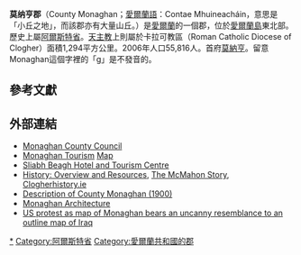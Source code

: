 {{coord|54.244|-7.040|region:IE-MN_type:adm1st_scale:200000|display=title}}
{{Infobox settlement
|name                   = 莫納亨郡
|other_name             = <small>''Contae Mhuineacháin''</small>
|image_shield           = <!-- 檔案不存在 Co Monaghan arms.svg ，可從英文維基百科取得 -->
|motto = ''Dúthracht agus Dícheall''{{spaces|2}}<small>([[Irish_language|Irish]])</small><br>"Diligence and Best Endeavour"
|image_map              = Island of Ireland location map Monaghan.svg
|area_total_km2         = 1294
|area_rank              = [[27|27]]
|seat_type              = [[郡治|郡治]]
|seat                   = [[莫納亨|莫納亨]]
|blank_name_sec1        = [[車牌|車牌]]
|blank_info_sec1        = MN
|population_total       = 60483
|population_footnotes   = <ref>{{cite web |url=http://census.cso.ie/sapmap2011/Results.aspx?Geog_Type=CTY&Geog_Code=34&CTY=34 |title=County Monaghan |publisher=[[Central_Statistics_Office|Central Statistics Office]] |year=2011 |accessdate=2012-09-29 |archive-date=2016-03-04 |archive-url=https://web.archive.org/web/20160304070515/http://census.cso.ie/sapmap2011/Results.aspx?Geog_Type=CTY&Geog_Code=34&CTY=34 |dead-url=no }}</ref>
|population_rank        = [[29|29]]
|population_as_of       = 2011年
|government_type        = {{link-en|郡議會|Monaghan County Council}}
|subdivision_type3      = 下議院
|subdivision_name3      = {{link-en|Cavan-Monaghan|Cavan-Monaghan (Dáil Éireann constituency)}}
|subdivision_type4      = 歐盟議會
|subdivision_name4      = {{link-en|East|East (European Parliament constituency)}}
|subdivision_type       = [[主權國家|國家]]
|subdivision_name       = [[愛爾蘭省份|愛爾蘭]]
|subdivision_type1      = [[愛爾蘭省份|省份]]
|subdivision_name1      = [[阿爾斯特省|阿爾斯特省]]
|website                = {{URL|www.monaghan.ie}}
}}
'''莫纳亨郡'''（County Monaghan；[[愛爾蘭語|愛爾蘭語]]：Contae Mhuineacháin，意思是「小丘之地」，而該郡亦有大量山丘。）是[[愛爾蘭共和國|愛爾蘭]]的一個郡，位於[[愛爾蘭島|愛爾蘭島]]東北部。歷史上屬[[阿爾斯特省|阿爾斯特省]]。[[天主教|天主教]]上則屬於卡拉可教區（Roman Catholic Diocese of Clogher）面積1,294平方公里。2006年人口55,816人。首府[[莫納亨|莫納亨]]。留意Monaghan這個字裡的「g」是不發音的。

== 參考文獻 ==
{{reflist}}

==外部連結==
{{commons category}}
{{Wikivoyage}}
* [http://www.monaghan.ie/ Monaghan County Council]
* [http://www.monaghantourism.com/ Monaghan Tourism] [https://web.archive.org/web/20061209115837/http://www.monaghantourism.com/html/moncountymap.html Map]
* [http://www.knockatallon.com/ Sliabh Beagh Hotel and Tourism Centre]
* [https://web.archive.org/web/20140518172346/http://aharney.us/monaghan/default.htm History: Overview and Resources], [http://www.mcmahonsofmonaghan.org/the_mcmahon_story.html The McMahon Story], [http://www.clogherhistory.ie/ Clogherhistory.ie]
* [http://www.libraryireland.com/Atlas/Monaghan.php/ Description of County Monaghan (1900)]
* [https://web.archive.org/web/20130402153403/http://archiseek.com/buildings/ireland-buildings/ulster/monaghan-buildings/ Monaghan Architecture]
* [https://www.theregister.co.uk/2003/03/20/us_irish_in_st_patricks/ US protest as map of Monaghan bears an uncanny resemblance to an outline map of Iraq]

{{愛爾蘭行政區劃}}
{{DEFAULTSORT:Monaghan}}
[[Category:莫納亨郡|*]]
[[Category:阿爾斯特省|Category:阿爾斯特省]]
[[Category:愛爾蘭共和國的郡|Category:愛爾蘭共和國的郡]]